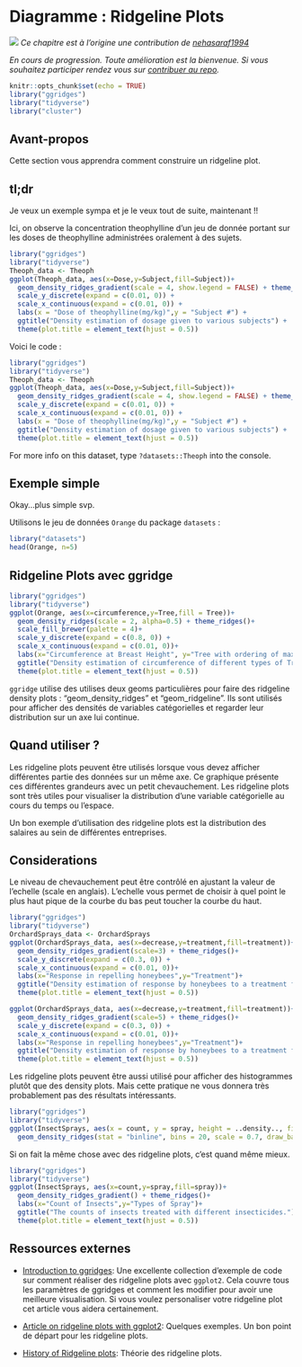 # Diagramme : Ridgeline Plots {#ridgeline}

![](images/banners/banner_ridgeline.png)
*Ce chapitre est à l'origine une contribution de [nehasaraf1994](https://github.com/nehasaraf1994){target="_blank"}*

*En cours de progression. Toute amélioration est la bienvenue. Si vous souhaitez participer rendez vous sur [contribuer au repo](contribute.html).*

```r
knitr::opts_chunk$set(echo = TRUE)
library("ggridges")
library("tidyverse")
library("cluster")
```
 
## Avant-propos

Cette section vous apprendra comment construire un ridgeline plot. 
 
## tl;dr

Je veux un exemple sympa et je le veux tout de suite, maintenant !!

Ici, on observe la concentration theophylline d'un jeu de donnée portant sur les doses de theophylline administrées oralement à des sujets.

```r
library("ggridges")
library("tidyverse")
Theoph_data <- Theoph
ggplot(Theoph_data, aes(x=Dose,y=Subject,fill=Subject))+
  geom_density_ridges_gradient(scale = 4, show.legend = FALSE) + theme_ridges() +
  scale_y_discrete(expand = c(0.01, 0)) +
  scale_x_continuous(expand = c(0.01, 0)) +
  labs(x = "Dose of theophylline(mg/kg)",y = "Subject #") +
  ggtitle("Density estimation of dosage given to various subjects") +
  theme(plot.title = element_text(hjust = 0.5))
```
 
Voici le code :

```r
library("ggridges")
library("tidyverse")
Theoph_data <- Theoph
ggplot(Theoph_data, aes(x=Dose,y=Subject,fill=Subject))+
  geom_density_ridges_gradient(scale = 4, show.legend = FALSE) + theme_ridges() +
  scale_y_discrete(expand = c(0.01, 0)) +
  scale_x_continuous(expand = c(0.01, 0)) +
  labs(x = "Dose of theophylline(mg/kg)",y = "Subject #") +
  ggtitle("Density estimation of dosage given to various subjects") +
  theme(plot.title = element_text(hjust = 0.5))
```
 

For more info on this dataset, type `?datasets::Theoph` into the console.
 
## Exemple simple
 
Okay...plus simple svp.
 
Utilisons le jeu de données `Orange` du package `datasets` :

```r
library("datasets")
head(Orange, n=5)
```

## Ridgeline Plots avec ggridge

```r
library("ggridges")
library("tidyverse")
ggplot(Orange, aes(x=circumference,y=Tree,fill = Tree))+
  geom_density_ridges(scale = 2, alpha=0.5) + theme_ridges()+
  scale_fill_brewer(palette = 4)+
  scale_y_discrete(expand = c(0.8, 0)) +
  scale_x_continuous(expand = c(0.01, 0))+
  labs(x="Circumference at Breast Height", y="Tree with ordering of max diameter")+
  ggtitle("Density estimation of circumference of different types of Trees")+
  theme(plot.title = element_text(hjust = 0.5))
```

`ggridge` utilise des utilises deux geoms particulières pour faire des ridgeline density plots : "geom_density_ridges" et "geom_ridgeline". Ils sont utilisés pour afficher des densités de variables catégorielles et regarder leur distribution sur un axe lui continue.

## Quand utiliser ?
 
Les ridgeline plots peuvent être utilisés lorsque vous devez afficher différentes partie des données sur un même axe. Ce graphique présente ces différentes grandeurs avec un petit chevauchement. Les ridgeline plots sont très utiles pour visualiser la distribution d'une variable catégorielle au cours du temps ou l'espace.

Un bon exemple d'utilisation des ridgeline plots est la distribution des salaires au sein de différentes entreprises.

## Considerations
 
Le niveau de chevauchement peut être contrôlé en ajustant la valeur de l'echelle (scale en anglais). L'echelle vous permet de choisir à quel point le plus haut pique de la courbe du bas peut toucher la courbe du haut.

```r
library("ggridges")
library("tidyverse")
OrchardSprays_data <- OrchardSprays
ggplot(OrchardSprays_data, aes(x=decrease,y=treatment,fill=treatment))+
  geom_density_ridges_gradient(scale=3) + theme_ridges()+
  scale_y_discrete(expand = c(0.3, 0)) +
  scale_x_continuous(expand = c(0.01, 0))+
  labs(x="Response in repelling honeybees",y="Treatment")+
  ggtitle("Density estimation of response by honeybees to a treatment for scale=3")+
  theme(plot.title = element_text(hjust = 0.5))

ggplot(OrchardSprays_data, aes(x=decrease,y=treatment,fill=treatment))+
  geom_density_ridges_gradient(scale=5) + theme_ridges()+
  scale_y_discrete(expand = c(0.3, 0)) +
  scale_x_continuous(expand = c(0.01, 0))+
  labs(x="Response in repelling honeybees",y="Treatment")+
  ggtitle("Density estimation of response by honeybees to a treatment for scale=5")+
  theme(plot.title = element_text(hjust = 0.5))
```

Les ridgeline plots peuvent être aussi utilisé pour afficher des histogrammes plutôt que des density plots. Mais cette pratique ne vous donnera très probablement pas des résultats intéressants.

```r
library("ggridges")
library("tidyverse")
ggplot(InsectSprays, aes(x = count, y = spray, height = ..density.., fill = spray)) + 
  geom_density_ridges(stat = "binline", bins = 20, scale = 0.7, draw_baseline = FALSE)
```

Si on fait la même chose avec des ridgeline plots, c'est quand même mieux.

```r
library("ggridges")
library("tidyverse")
ggplot(InsectSprays, aes(x=count,y=spray,fill=spray))+
  geom_density_ridges_gradient() + theme_ridges()+
  labs(x="Count of Insects",y="Types of Spray")+
  ggtitle("The counts of insects treated with different insecticides.")+
  theme(plot.title = element_text(hjust = 0.5))
```

## Ressources externes

- [Introduction to ggridges](https://cran.r-project.org/web/packages/ggridges/vignettes/introduction.html){target="_blank"}:  Une excellente collection d'exemple de code sur comment réaliser des ridgeline plots avec `ggplot2`. Cela couvre tous les paramètres de ggridges et comment les modifier pour avoir une meilleure visualisation. Si vous voulez personaliser votre ridgeline plot cet article vous aidera certainement.

- [Article on ridgeline plots with ggplot2](https://rdrr.io/cran/ggridges/man/geom_density_ridges.html){target="_blank"}: Quelques exemples. Un bon point de départ pour les ridgeline plots.

- [History of Ridgeline plots](https://blog.revolutionanalytics.com/2017/07/joyplots.html){target="_blank"}: Théorie des ridgeline plots.

